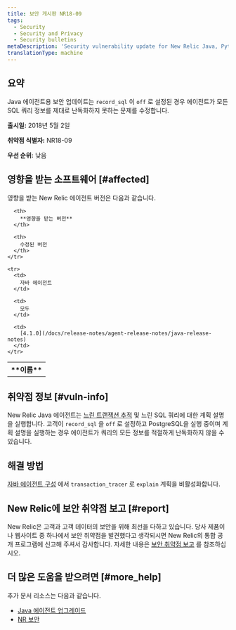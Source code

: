 ```yaml
---
title: 보안 게시판 NR18-09
tags:
  - Security
  - Security and Privacy
  - Security bulletins
metaDescription: 'Security vulnerability update for New Relic Java, Python, and .NET agents.'
translationType: machine
---
```


## 요약

Java 에이전트용 보안 업데이트는 `record_sql` 이 `off` 로 설정된 경우 에이전트가 모든 SQL 쿼리 정보를 제대로 난독화하지 못하는 문제를 수정합니다.

**출시일:** 2018년 5월 2일

**취약점 식별자:** NR18-09

**우선 순위:** 낮음

## 영향을 받는 소프트웨어 [#affected]

영향을 받는 New Relic 에이전트 버전은 다음과 같습니다.

<table>
  <tbody>
    <tr>
      <th>
        **이름**
      </th>

      <th>
        **영향을 받는 버전**
      </th>

      <th>
        수정된 버전
      </th>
    </tr>

    <tr>
      <td>
        자바 에이전트
      </td>

      <td>
        모두
      </td>

      <td>
        [4.1.0](/docs/release-notes/agent-release-notes/java-release-notes)
      </td>
    </tr>
  </tbody>
</table>

## 취약점 정보 [#vuln-info]

New Relic Java 에이전트는 [느린 트랜잭션 추적](/docs/apm/applications-menu/monitoring/viewing-slow-query-details) 및 느린 SQL 쿼리에 대한 계획 설명을 실행합니다. 고객이 `record_sql` 을 `off` 로 설정하고 PostgreSQL을 실행 중이며 계획 설명을 실행하는 경우 에이전트가 쿼리의 모든 정보를 적절하게 난독화하지 않을 수 있습니다.

## 해결 방법

[자바 에이전트 구성](/docs/agents/java-agent/configuration/java-agent-configuration-config-file#h2-Transaction-tracer) 에서 `transaction_tracer` 로 `explain` 계획을 비활성화합니다.

## New Relic에 보안 취약점 보고 [#report]

New Relic은 고객과 고객 데이터의 보안을 위해 최선을 다하고 있습니다. 당사 제품이나 웹사이트 중 하나에서 보안 취약점을 발견했다고 생각되시면 New Relic의 통합 공개 프로그램에 신고해 주셔서 감사합니다. 자세한 내용은 [보안 취약점 보고](/docs/security/new-relic-security/data-privacy/reporting-security-vulnerabilities) 를 참조하십시오.

## 더 많은 도움을 받으려면 [#more_help]

추가 문서 리소스는 다음과 같습니다.

* [Java 에이전트 업그레이드](/docs/agents/java-agent/installation/upgrade-java-agent)
* [NR 보안](https://newrelic.com/security)